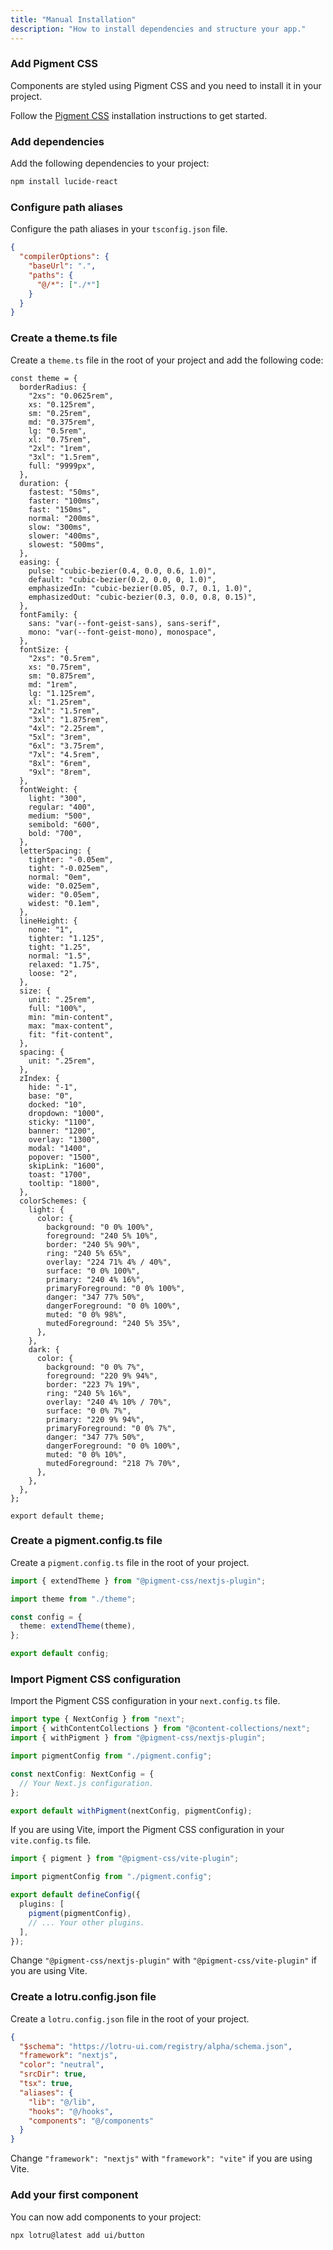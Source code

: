 ```yaml
---
title: "Manual Installation"
description: "How to install dependencies and structure your app."
---
```


<Steps>

### Add Pigment CSS

Components are styled using Pigment CSS and you need to install it in your project.

Follow the [Pigment CSS](https://github.com/mui/pigment-css?tab=readme-ov-file#manual-installation-1) installation instructions to get started.

### Add dependencies

Add the following dependencies to your project:

```bash
npm install lucide-react
```

### Configure path aliases

Configure the path aliases in your `tsconfig.json` file.

```json showLineNumbers
{
  "compilerOptions": {
    "baseUrl": ".",
    "paths": {
      "@/*": ["./*"]
    }
  }
}
```

### Create a theme.ts file

Create a `theme.ts` file in the root of your project and add the following code:

```tsx
const theme = {
  borderRadius: {
    "2xs": "0.0625rem",
    xs: "0.125rem",
    sm: "0.25rem",
    md: "0.375rem",
    lg: "0.5rem",
    xl: "0.75rem",
    "2xl": "1rem",
    "3xl": "1.5rem",
    full: "9999px",
  },
  duration: {
    fastest: "50ms",
    faster: "100ms",
    fast: "150ms",
    normal: "200ms",
    slow: "300ms",
    slower: "400ms",
    slowest: "500ms",
  },
  easing: {
    pulse: "cubic-bezier(0.4, 0.0, 0.6, 1.0)",
    default: "cubic-bezier(0.2, 0.0, 0, 1.0)",
    emphasizedIn: "cubic-bezier(0.05, 0.7, 0.1, 1.0)",
    emphasizedOut: "cubic-bezier(0.3, 0.0, 0.8, 0.15)",
  },
  fontFamily: {
    sans: "var(--font-geist-sans), sans-serif",
    mono: "var(--font-geist-mono), monospace",
  },
  fontSize: {
    "2xs": "0.5rem",
    xs: "0.75rem",
    sm: "0.875rem",
    md: "1rem",
    lg: "1.125rem",
    xl: "1.25rem",
    "2xl": "1.5rem",
    "3xl": "1.875rem",
    "4xl": "2.25rem",
    "5xl": "3rem",
    "6xl": "3.75rem",
    "7xl": "4.5rem",
    "8xl": "6rem",
    "9xl": "8rem",
  },
  fontWeight: {
    light: "300",
    regular: "400",
    medium: "500",
    semibold: "600",
    bold: "700",
  },
  letterSpacing: {
    tighter: "-0.05em",
    tight: "-0.025em",
    normal: "0em",
    wide: "0.025em",
    wider: "0.05em",
    widest: "0.1em",
  },
  lineHeight: {
    none: "1",
    tighter: "1.125",
    tight: "1.25",
    normal: "1.5",
    relaxed: "1.75",
    loose: "2",
  },
  size: {
    unit: ".25rem",
    full: "100%",
    min: "min-content",
    max: "max-content",
    fit: "fit-content",
  },
  spacing: {
    unit: ".25rem",
  },
  zIndex: {
    hide: "-1",
    base: "0",
    docked: "10",
    dropdown: "1000",
    sticky: "1100",
    banner: "1200",
    overlay: "1300",
    modal: "1400",
    popover: "1500",
    skipLink: "1600",
    toast: "1700",
    tooltip: "1800",
  },
  colorSchemes: {
    light: {
      color: {
        background: "0 0% 100%",
        foreground: "240 5% 10%",
        border: "240 5% 90%",
        ring: "240 5% 65%",
        overlay: "224 71% 4% / 40%",
        surface: "0 0% 100%",
        primary: "240 4% 16%",
        primaryForeground: "0 0% 100%",
        danger: "347 77% 50%",
        dangerForeground: "0 0% 100%",
        muted: "0 0% 98%",
        mutedForeground: "240 5% 35%",
      },
    },
    dark: {
      color: {
        background: "0 0% 7%",
        foreground: "220 9% 94%",
        border: "223 7% 19%",
        ring: "240 5% 16%",
        overlay: "240 4% 10% / 70%",
        surface: "0 0% 7%",
        primary: "220 9% 94%",
        primaryForeground: "0 0% 7%",
        danger: "347 77% 50%",
        dangerForeground: "0 0% 100%",
        muted: "0 0% 10%",
        mutedForeground: "218 7% 70%",
      },
    },
  },
};

export default theme;
```

### Create a pigment.config.ts file

Create a `pigment.config.ts` file in the root of your project.

```ts
import { extendTheme } from "@pigment-css/nextjs-plugin";

import theme from "./theme";

const config = {
  theme: extendTheme(theme),
};

export default config;
```

### Import Pigment CSS configuration

Import the Pigment CSS configuration in your `next.config.ts` file.

```ts
import type { NextConfig } from "next";
import { withContentCollections } from "@content-collections/next";
import { withPigment } from "@pigment-css/nextjs-plugin";

import pigmentConfig from "./pigment.config";

const nextConfig: NextConfig = {
  // Your Next.js configuration.
};

export default withPigment(nextConfig, pigmentConfig);
```

If you are using Vite, import the Pigment CSS configuration in your `vite.config.ts` file.

```ts
import { pigment } from "@pigment-css/vite-plugin";

import pigmentConfig from "./pigment.config";

export default defineConfig({
  plugins: [
    pigment(pigmentConfig),
    // ... Your other plugins.
  ],
});
```

Change `"@pigment-css/nextjs-plugin"` with `"@pigment-css/vite-plugin"` if you are using Vite.

### Create a lotru.config.json file

Create a `lotru.config.json` file in the root of your project.

```json
{
  "$schema": "https://lotru-ui.com/registry/alpha/schema.json",
  "framework": "nextjs",
  "color": "neutral",
  "srcDir": true,
  "tsx": true,
  "aliases": {
    "lib": "@/lib",
    "hooks": "@/hooks",
    "components": "@/components"
  }
}
```

Change `"framework": "nextjs"` with `"framework": "vite"` if you are using Vite.

### Add your first component

You can now add components to your project:

```bash
npx lotru@latest add ui/button
```

</Steps>
